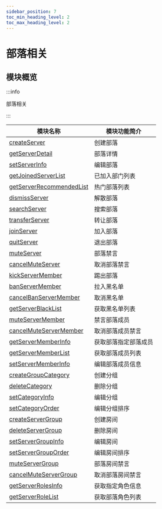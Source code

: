 ```yaml
---
sidebar_position: 7
toc_min_heading_level: 2
toc_max_heading_level: 2
---
```


# 部落相关

## 模块概览

:::info

部落相关

:::

| 模块名称                                                                                                                       | 模块功能简介             |
| ----------------------------------------------------------------------------------------------------------------------------- | ------------------------ |
| [createServer](createServer.mdx)                                                                           | 创建部落         |
| [getServerDetail](getServerDetail.mdx)                                                                     | 部落详情         |
| [setServerInfo](setServerInfo.mdx)                                                                         | 编辑部落         |
| [getJoinedServerList](getJoinedServerList.mdx)                                                             | 已加入部门列表    |
| [getServerRecommendedList](getServerRecommendedList.mdx)                                                   | 热门部落列表      |
| [dismissServer](dismissServer.mdx)                                                                         | 解散部落         |
| [searchServer](searchServer.mdx)                                                                           | 搜索部落         |
| [transferServer](transferServer.mdx)                                                                       | 转让部落         |
| [joinServer](joinServer.mdx)                                                                               | 加入部落         |
| [quitServer](quitServer.mdx)                                                                               | 退出部落         |
| [muteServer](muteServer.mdx)                                                                               | 部落禁言         |
| [cancelMuteServer](cancelMuteServer.mdx)                                                                   | 取消部落禁言      |
| [kickServerMember](kickServerMember.mdx)                                                                   | 踢出部落         |
| [banServerMember](banServerMember.mdx)                                                                     | 拉入黑名单       |
| [cancelBanServerMember](cancelBanServerMember.mdx)                                                         | 取消黑名单       |
| [getServerBlackList](getServerBlackList.mdx)                                                               | 获取黑名单列表    |
| [muteServerMember](muteServerMember.mdx)                                                                   | 禁言部落成员      |
| [cancelMuteServerMember](cancelMuteServerMember.mdx)                                                       | 取消部落成员禁言  |
| [getServerMemberInfo](getServerMemberInfo.mdx)                                                             | 获取部落指定部落成员|
| [getServerMemberList](getServerMemberList.mdx)                                                             | 获取部落成员列表  |
| [setServerMemberInfo](setServerMemberInfo.mdx)                                                             | 编辑部落成员信息   |
| [createGroupCategory](createGroupCategory.mdx)                                                             | 创建分组         |
| [deleteCategory](deleteCategory.mdx)                                                                       | 删除分组         |
| [setCategoryInfo](setCategoryInfo.mdx)                                                                     | 编辑分组         |
| [setCategoryOrder](setCategoryOrder.mdx)                                                                   | 编辑分组排序      |
| [createServerGroup](createServerGroup.mdx)                                                                 | 创建房间         |
| [deleteServerGroup](deleteServerGroup.mdx)                                                                 | 删除房间         |
| [setServerGroupInfo](setServerGroupInfo.mdx)                                                               | 编辑房间         |
| [setServerGroupOrder](setServerGroupOrder.mdx)                                                             | 编辑房间排序      |
| [muteServerGroup](muteServerGroup.mdx)                                                                     | 部落房间禁言         |
| [cancelMuteServerGroup](cancelMuteServerGroup.mdx)                                                         | 取消部落房间禁言      |
| [getServerRolesInfo](getServerRolesInfo.mdx)                                                               | 获取指定角色信息   |
| [getServerRoleList](getServerRoleList.mdx)                                                                 | 获取部落角色列表   |

